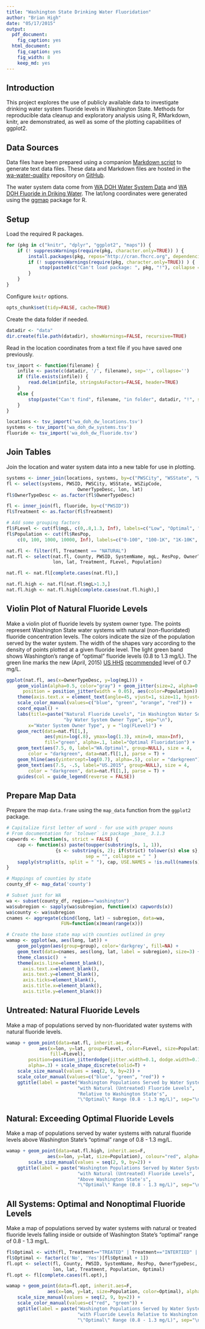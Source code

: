 ```yaml
---
title: "Washington State Drinking Water Fluoridation"
author: "Brian High"
date: "05/17/2015"
output:
  pdf_document:
    fig_caption: yes
  html_document:
    fig_caption: yes
    fig_width: 8
    keep_md: yes
---
```


## Introduction

This project explores the use of publicly available data to investigate 
drinking water system fluoride levels in Washington State. Methods for 
reproducible data cleanup and exploratory analysis using R, RMarkdown, knitr, 
are demonstrated, as well as some of the plotting capabilities of ggplot2.

## Data Sources

Data files have been prepared using a companion 
[Markdown script](https://github.com/brianhigh/wa-water-quality/blob/master/data_cleanup_and_export.md) 
to generate text data files. These data and Markdown files are hosted in the 
[wa-water-quality](https://github.com/brianhigh/wa-water-quality) repository 
on [GitHub](https://github.com).

The water system data come from [WA DOH Water System Data](http://www.doh.wa.gov/DataandStatisticalReports/EnvironmentalHealth/DrinkingWaterSystemData/DataDownload) and [WA DOH Fluoride in Driking Water](http://www.doh.wa.gov/DataandStatisticalReports/EnvironmentalHealth/DrinkingWaterSystemData/FluorideinDrinkingWater). The lat/long coordinates were generated using the [ggmap](http://journal.r-project.org/archive/2013-1/kahle-wickham.pdf) package for R.

## Setup

Load the required R packages.

```r
for (pkg in c("knitr", "dplyr", "ggplot2", "maps")) {
    if (! suppressWarnings(require(pkg, character.only=TRUE)) ) {
        install.packages(pkg, repos="http://cran.fhcrc.org", dependencies=TRUE)
        if (! suppressWarnings(require(pkg, character.only=TRUE)) ) {
            stop(paste0(c("Can't load package: ", pkg, "!"), collapse = ""))
        }
    }
}
```

Configure `knitr` options.

```r
opts_chunk$set(tidy=FALSE, cache=TRUE)
```

Create the data folder if needed.

```r
datadir <- "data"
dir.create(file.path(datadir), showWarnings=FALSE, recursive=TRUE)
```

Read in the location coordinates from a text file if you have saved one 
previously.

```r
tsv_import <- function(filename) {
    infile <- paste(c(datadir, '/', filename), sep='', collapse='')
    if (file.exists(infile)) {
        read.delim(infile, stringsAsFactors=FALSE, header=TRUE)
    }
    else {
        stop(paste("Can't find", filename, "in folder", datadir, "!", sep=" "))
    }
}

locations <- tsv_import('wa_doh_dw_locations.tsv')
systems <- tsv_import('wa_doh_dw_systems.tsv')
fluoride <- tsv_import('wa_doh_dw_fluoride.tsv')
```

## Join Tables

Join the location and water system data into a new table for use in plotting.

```r
systems <- inner_join(locations, systems, by=c("PWSCity", "WSState", "WSZipCode"))
fl <- select(systems, PWSID, PWSCity, WSState, WSZipCode, 
                          OwnerTypeDesc, lon, lat)
fl$OwnerTypeDesc <- as.factor(fl$OwnerTypeDesc)

fl <- inner_join(fl, fluoride, by=c("PWSID"))
fl$Treatment <- as.factor(fl$Treatment)

# Add some grouping factors
fl$FLevel <- cut(fl$mgL, c(0,.8,1.3, Inf), labels=c("Low", "Optimal", "High"))
fl$Population <- cut(fl$ResPop, 
    c(0, 100, 1000, 10000, Inf), labels=c("0-100", "100-1K", "1K-10K", ">10K"))

nat.fl <- filter(fl, Treatment == "NATURAL")
nat.fl <- select(nat.fl, County, PWSID, SystemName, mgL, ResPop, OwnerTypeDesc, 
                 lon, lat, Treatment, FLevel, Population)

nat.fl <- nat.fl[complete.cases(nat.fl),]

nat.fl.high <- nat.fl[nat.fl$mgL>1.3,]
nat.fl.high <- nat.fl.high[complete.cases(nat.fl.high),]
```

## Violin Plot of Natural Fluoride Levels

Make a violin plot of fluoride levels by system owner type. The points represent 
Washington State water systems with natural (non-fluoridated) fluoride concentration 
levels. The colors indicate the size of the population served by the water system. 
The width of the shapes vary according to the density of points plotted at a 
given fluoride level. The light green band shows Washington's range of "optimal" 
fluoride levels (0.8 to 1.3 mg/L). The green line marks the new (April, 2015) 
[US HHS](http://www.hhs.gov/news/press/2015pres/04/20150427a.html) 
[recommended](http://www.cdc.gov/fluoridation/faqs/) level of 0.7 mg/L.

```r
ggplot(nat.fl, aes(x=OwnerTypeDesc, y=log(mgL))) + 
    geom_violin(alpha=0.5, color="gray") + geom_jitter(size=2, alpha=0.3,
      position = position_jitter(width = 0.05), aes(color=Population)) +
    theme(axis.text.x = element_text(angle=45, vjust=1, size=11, hjust=1)) +
    scale_color_manual(values=c("blue", "green", "orange", "red")) + 
    coord_equal() + 
    labs(title=paste("Natural Fluoride Levels", "in Washington Water Sources", 
                     "by Water System Owner Type", sep="\n"), 
        x="Water System Owner Type", y = "log(FLevel)") +
    geom_rect(data=nat.fl[1,], 
              aes(ymin=log(.8), ymax=log(1.3), xmin=0, xmax=Inf), 
              fill="green", alpha=.1, label="Optimal Fluoridation") + 
    geom_text(aes(7.5, 0, label="WA.Optimal", group=NULL), size = 4, 
        color = "darkgreen", data=nat.fl[1,], parse = T) + 
    geom_hline(aes(yintercept=log(0.7), alpha=.5), color = "darkgreen") + 
    geom_text(aes(7.5, -.5, label="US.2015", group=NULL), size = 4, 
        color = "darkgreen", data=nat.fl[1,], parse = T) +
    guides(col = guide_legend(reverse = FALSE))
```

## Prepare Map Data

Prepare the map `data.frame` using the `map_data` function from the `ggplot2`
package.

```r
# Capitalize first letter of word - for use with proper nouns
# From documentation for `tolower` in package _base_ 3.1.3
capwords <- function(s, strict = FALSE) {
    cap <- function(s) paste(toupper(substring(s, 1, 1)),
                  {s <- substring(s, 2); if(strict) tolower(s) else s},
                             sep = "", collapse = " " )
    sapply(strsplit(s, split = " "), cap, USE.NAMES = !is.null(names(s)))
}

# Mappings of counties by state
county_df <- map_data('county')

# Subset just for WA
wa <- subset(county_df, region=="washington")
wa$subregion <- sapply(wa$subregion, function(x) capwords(x))
wa$county <- wa$subregion
cnames <- aggregate(cbind(long, lat) ~ subregion, data=wa, 
                    FUN=function(x)mean(range(x)))

# Create the base state map with counties outlined in grey
wamap <- ggplot(wa, aes(long, lat)) +  
    geom_polygon(aes(group=group), color='darkgrey', fill=NA) +
    geom_text(data=cnames, aes(long, lat, label = subregion), size=3) + 
    theme_classic()  + 
    theme(axis.line=element_blank(),
      axis.text.x=element_blank(),
      axis.text.y=element_blank(),
      axis.ticks=element_blank(),
      axis.title.x=element_blank(),
      axis.title.y=element_blank())
```

## Untreated: Natural Fluoride Levels

Make a map of populations served by non-fluoridated water systems with natural 
fluoride levels.

```r
wamap + geom_point(data=nat.fl, inherit.aes=F, 
            aes(x=lon, y=lat, group=FLevel, color=FLevel, size=Population, 
                fill=FLevel), 
        position=position_jitterdodge(jitter.width=0.1, dodge.width=0.1), 
        alpha=.3) + scale_shape_discrete(solid=T) + 
    scale_size_manual(values = seq(2, 9, by=2)) +
    scale_color_manual(values=c("blue", "green", "red")) + 
    ggtitle(label = paste("Washington Populations Served by Water Systems",
                          "with Natural (Untreated) Fluoride Levels", 
                          "Relative to Washington State's",
                          "\"Optimal\" Range (0.8 - 1.3 mg/L)", sep="\n"))
```

## Natural: Exceeding Optimal Fluoride Levels

Make a map of populations served by water systems with natural fluoride levels 
above Washington State's "optimal" range of 0.8 - 1.3 mg/L.

```r
wamap + geom_point(data=nat.fl.high, inherit.aes=F, 
               aes(x=lon, y=lat, size=Population), colour="red", alpha=.3) +
        scale_size_manual(values = seq(2, 9, by=2)) +
    ggtitle(label = paste("Washington Populations Served by Water Systems",
                          "with Natural (Untreated) Fluoride Levels", 
                          "Above Washington State's",
                          "\"Optimal\" Range (0.8 - 1.3 mg/L)", sep="\n"))
```

## All Systems: Optimal and Nonoptimal Fluoride Levels

Make a map of populations served by water systems with natural or treated 
fluoride levels falling inside or outside of Washington State's "optimal" range 
of 0.8 - 1.3 mg/L.

```r
fl$Optimal <- with(fl, Treatment=="TREATED" | Treatment=="INTERTIED" | FLevel == "Optimal")
fl$Optimal <- factor(c('No', 'Yes')[fl$Optimal + 1])
fl.opt <- select(fl, County, PWSID, SystemName, ResPop, OwnerTypeDesc, 
                 lon, lat, Treatment, Population, Optimal)
fl.opt <- fl[complete.cases(fl.opt),]

wamap + geom_point(data=fl.opt, inherit.aes=F, 
               aes(x=lon, y=lat, size=Population, color=Optimal), alpha=.3) +
    scale_size_manual(values = seq(2, 9, by=2)) +
    scale_color_manual(values=c("red", "green")) +
    ggtitle(label = paste("Washington Populations Served by Water Systems",
                          "with Fluoride Levels Relative to Washington State's",
                          "\"Optimal\" Range (0.8 - 1.3 mg/L)", sep="\n"))
```

